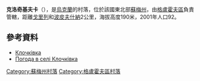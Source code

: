 {{coord|51|46|41|N|33|58|10|E|scale:100000_region:UA|display=title}}

'''克洛奇基夫卡'''（{{lang-uk|Клочківка}}），是[[烏克蘭|烏克蘭]]的村落，位於該國東北部[[蘇梅州|蘇梅州]]，由[[格盧霍夫區|格盧霍夫區]]負責管轄，距離[[戈里列|戈里列]]和[[波皮夫什納_(格盧霍夫區)|波皮夫什納]]2公里，海拔高度190米，2001年人口92。

==參考資料==
*[http://w1.c1.rada.gov.ua/pls/z7502/A005?rdat1=02.02.2010&rf7571=28889 Клочківка]{{dead link|date=2017年11月 |bot=InternetArchiveBot |fix-attempted=yes }}
* [http://weather.in.ua/ua/symskaja/10734 Погода в селі Клочківка] {{Wayback|url=http://weather.in.ua/ua/symskaja/10734 |date=20111219235818 }}

{{DEFAULTSORT:Клочківка}}

[[Category:蘇梅州村落|Category:蘇梅州村落]]
[[Category:格盧霍夫區村落|Category:格盧霍夫區村落]]


{{Sumy-geo-stub}}
